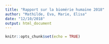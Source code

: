 ```yaml
---
title: "Rapport sur la biomérie humaine 2018"
author: "Mathilde, Eva, Marie, Elisa"
date: "12/10/2018"
output: html_document
---
```


```r
knitr::opts_chunk$set(echo = TRUE)
```

